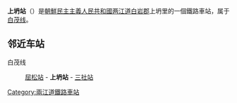 {{unreferenced|time=2015-02-06T03:29:35+00:00}}
{{朝鮮半島車站資訊
|公司色 = blue
|文字色 = 
|站名 = 上坍站
|圖片 = 
|pxl = 
|圖片說明 =
|前一站 = [[屈松站|屈松]]
|前一站距離 = 5.1
|後一站距離 = 5.1
|後一站 = [[三社站|三社]]
|所屬路線 = [[白茂线|白茂线]]
|距離 = 63.5
|起點站 = [[白岩青年站|白岩青年]]
|諺文 = 상단역
|朝鮮漢字 = 上坍驛
|文觀部式 = 
|馬-賴式 = Sangdan-yŏk
|副站名 = 
|車站編號 = 
|停站路線數 = 
|所屬公司 = [[朝鮮民主主義人民共和國鐵道省|朝鮮民主主義人民共和國鐵道省]]
|所在地 =[[两江道|两江道]][[白岩郡|白岩郡]]上坍里
|車站構造 = 地面车站
|月台配置 = 
|啟用年月日 =
|廢站年月日 = 
|上下車人次 = 
|統計年度 = 
|轉車 = 
|備註 = 
|全寬備註 = 
}}

'''上坍站'''（{{lang-ko|상단역}}）是[[朝鮮民主主義人民共和國|朝鮮民主主義人民共和國]][[两江道|两江道]][[白岩郡|白岩郡]]上坍里的一個鐵路車站，属于[[白茂线|白茂线]]。

==邻近车站==
白茂线
:[[屈松站|屈松站]] - '''上坍站''' - [[三社站|三社站]]

{{朝鲜铁路小作品}}

{{白茂线}}

[[Category:兩江道鐵路車站|Category:兩江道鐵路車站]]